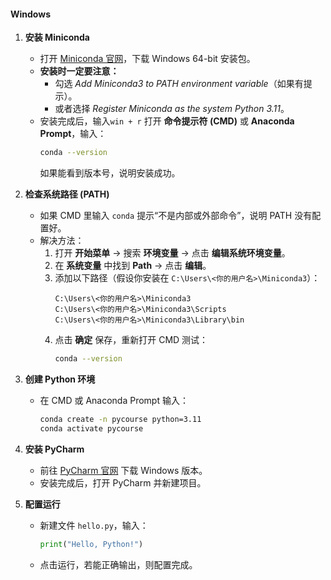 #### Windows

1. **安装 Miniconda**
   - 打开 [Miniconda 官网](https://docs.conda.io/en/latest/miniconda.html)，下载 Windows 64-bit 安装包。
   - **安装时一定要注意：**
     - 勾选 *Add Miniconda3 to PATH environment variable*（如果有提示）。
     - 或者选择 *Register Miniconda as the system Python 3.11*。
   - 安装完成后，输入`win + r` 打开 **命令提示符 (CMD)** 或 **Anaconda Prompt**，输入：
     ```bash
     conda --version
     ```
     如果能看到版本号，说明安装成功。

2. **检查系统路径 (PATH)**
   - 如果 CMD 里输入 `conda` 提示“不是内部或外部命令”，说明 PATH 没有配置好。
   - 解决方法：
     1. 打开 **开始菜单** → 搜索 **环境变量** → 点击 **编辑系统环境变量**。
     2. 在 **系统变量** 中找到 **Path** → 点击 **编辑**。
     3. 添加以下路径（假设你安装在 `C:\Users\<你的用户名>\Miniconda3`）：
        ```
        C:\Users\<你的用户名>\Miniconda3
        C:\Users\<你的用户名>\Miniconda3\Scripts
        C:\Users\<你的用户名>\Miniconda3\Library\bin
        ```
     4. 点击 **确定** 保存，重新打开 CMD 测试：
        ```bash
        conda --version
        ```

3. **创建 Python 环境**
   - 在 CMD 或 Anaconda Prompt 输入：
     ```bash
     conda create -n pycourse python=3.11
     conda activate pycourse
     ```


4. **安装 PyCharm**
   - 前往 [PyCharm 官网](https://www.jetbrains.com/pycharm/download/) 下载 Windows 版本。
   - 安装完成后，打开 PyCharm 并新建项目。


5. **配置运行**
   - 新建文件 `hello.py`，输入：
     ```python
     print("Hello, Python!")
     ```
   - 点击运行，若能正确输出，则配置完成。


 
